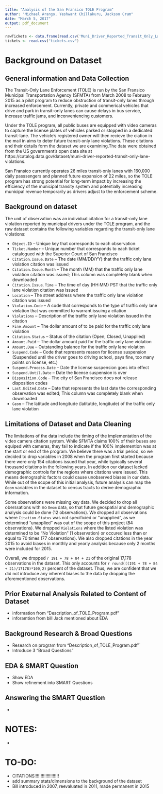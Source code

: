 ```yaml
---
title: "Analysis of the San Fransico TOLE Program"
author: "Michael Arango, Yeshwant Chillakuru, Jackson Crum"
date: "March 5, 2017"
output: pdf_document
---
```


```r

rawTickets <- data.frame(read.csv('Muni_Driver_Reported_Transit_Only_Lane_Violations.csv', header = T, sep = ","))
tickets <- read.csv("tickets.csv")

```


# Background on Dataset

## General information and Data Collection
The Transit-Only Lane Enforcement (TOLE) is run by the San Fransico Municipal Transportation Agency (SFMTA) from March 2008 to February 2015 as a pilot program to reduce obstruction of transit-only lanes through increased enforcement. Currently, private and commerical vehicles that drive and park in transit-only lanes can cause delays in bus service, increase traffic jams, and inconveniencing customers.

Under the TOLE program, all public buses are equipped with video cameras to capture the license plates of vehicles parked or stopped in a dedicated transit-lane. The vehicle's registered owner will then recieve the ciation in the mail in aims to deter future transit-only lane violations. These citations and their details form the dataset we are examining.The data were obtained from the US government's open data site at https://catalog.data.gov/dataset/muni-driver-reported-transit-only-lane-violations. 

San Fransico currently operates 26 miles transit-only lanes with 160,000 daily passsengers and planned future expansion of 22 miles, so the TOLE program has strong potential for long-term impact by increasing the efficiency of the municipal transity system and potentially increasing municipal revenue temporarily as drivers adjust to the enforcement scheme.


## Background on dataset

The unit of observation was an individual citation for a transit-only lane violation reported by municipal drivers under the TOLE program, and the raw dataset contains the following variables regarding the transit-only lane violations:

* `Object.ID` -- Unique key that corresponds to each observation
* `Ticket.Number` -- Unique number that corresponds to each ticket catalogued with the Superior Court of San Francisco
* `Citation.Issue.Date` -- The date (MM/DD/YY) that the traffic only lane violation citation was issued
* `Citation.Issue.Month` -- The month (MM) that the traffic only lane violation citation was issued; This column was completely blank when downloaded
* `Citation.Issue.Time` -- The time of day (HH:MM) PST that the traffic only lane violation citation was issued
* `Location` -- The street address where the traffic only lane violation citation was issued
* `Violation.Code` -- A code that corresponds to the type of traffic only lane violation that was committed to warrant issuing a citation
* `Violations` -- Description of the traffic only lane violation issued in the citation
* `Fine.Amount` -- The dollar amount of to be paid for the traffic only lane violation
* `Citation.Status` -- Status of the citation (Open, Closed, Unapplied)
* `Amount.Paid` -- The dollar amount paid for the traffic only lane violation
* `Amount.Due` -- Outstanding balance for the traffic only lane violation 
* `Suspend.Code` -- Code that represents reason for license suspension (Suspended until the driver goes to driving school, pays fine, too many points on license, etc.)
* `Suspend.Process.Date` -- Date the license suspension goes into effect
* `Suspend.Until.Date` -- Date the license suspension is over
* `Disposition.Code` -- The city of San Francisco does not release disposition codes
* `Last.Edited.Date` -- Date that represents the last date the corresponding observation was edited; This column was completely blank when downloaded
* `Geom` -- The latitude and longitude (latitutde, longitude) of the traffic only lane violation 


## Limitations of Dataset and Data Cleaning

The limitations of the data include the timing of the implementation of the video camera citation system. While SFMTA claims 100% of their buses are equiped with cameras, they fail to indicate if the 100% implemention was at the start or end of the program. We believe there was a trial period, so we decided to drop variables in 2008 when the program first started because there were only 154 citations issued that year, while typically several thousand citations in the following years. In addition our dataset lacked demographic controls for the regions where citations were issued. This means demographic factors could cause unobserved biases in our data. While out of the scope of this initial analysis, future analysis can map the `Geom` variables in the dataset to census tracts to derive demographic information. 

Some observations were missing key data. We decided to drop all oberssations with no `Geom` data, so that future geospatial and demographic analysis could be done (12 observations). We dropped all observations where `Citation.Status` was not specificied or "unapplied", as we determined "unapplied" was out of the scope of this project (84 observations). We dropped `Violations` where the listed violation was determined to be "No Violation" (1 observation) or occured less than or equal to 70 times (77 observations). We also dropped citations in the year 2015 to avoid biases in monthly and yearly analysis because only 2 months were included for 2015.

Overall, we dropped `r 191 + 78 + 84 + 21` of the original 17,178 observations in the dataset. This only accounts for `r round(((191 + 78 + 84 + 21)/17178)*100,2)` percent of the dataset. Thus, we are confident that we did not introduce any inherent biases to the data by dropping the aforementioned observations. 

## Prior Exeternal Analysis Related to Content of Dataset
  * information from "Description_of_TOLE_Program.pdf"
  * inforamtion from bill Jack mentioned about EDA 
  
## Background Research & Broad Questions
  * Research on program from "Description_of_TOLE_Program.pdf"
  * Introduce 3 "Broad Questions"

## EDA & SMART Question
  * Show EDA
  * Show refinement into SMART Questions

## Answering the SMART Question
  * 

# NOTES:
  * 

# TO-DO: 
  * CITATIONS!!!!!!!!!!!!!!!!!!!!
  * add summary stats/dimensions to the background of the dataset
  * Bill introduced in 2007, reevaluated in 2011, made permanent in 2015